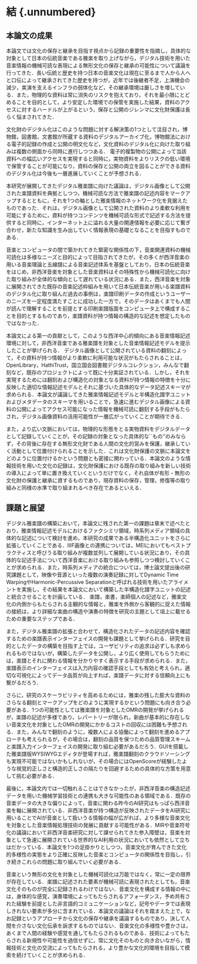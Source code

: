 
# 結 {.unnumbered}{#sec-conc}

## 本論文の成果

本論文では文化の保存と継承を目指す視点から記録の重要性を指摘し，具体的な対象として日本の伝統音楽である雅楽を取り上げながら，デジタル技術を用いた音楽情報の機械可読な表現による無形文化の保存と継承の可能性について議論を行ってきた．長い伝統と歴史を持つ日本の音楽文化は現在に至るまで人から人へと口伝によって継承されてきた歴史を持つが，近年では後継者不足，上演機会の減少，実演を支えるインフラの弱体化など，その継承環境は厳しさを増している．また，物理的な資料は常に消失のリスクを抱えており，それを最小限にとどめることを目的として，より安定した環境での保管を実施した結果，資料のアクセスに対するハードルが上がるという，保存と公開のジレンマに文化財保護は長らく悩まされてきた．

文化財のデジタル化はこのような問題に対する解決策の1つとして注目され，博物館，図書館，文書館が所蔵する資料のデジタルアーカイブ化，博物館法における電子的記録の作成と公開の明文化など，文化資料のデジタル化に向けた取り組みは複数の側面から同時に進行しつつある．
電子的複製物の公開によって当該資料への幅広いアクセスを実現すると同時に，実物資料をよりリスクの低い環境で保管することが可能になり，資料の保存と公開の両立を図ることができる資料のデジタル化は今後も一層進展していくことが予想される．

本研究が展開してきたデジタル雅楽譜に向けた議論は，デジタル画像として公開された楽譜資料を典拠としつつ，機械可読な方法で雅楽譜の記述内容をマークアップするとともに，それを1つの軸とした雅楽情報のネットワーク化を見据えたものであった．それは，デジタル画像として公開された資料のより柔軟な利用を可能にするために，資料が持つコンテンツを機械可読な形式で記述する方法を提供すると同時に，インターネット上に溢れる大量の関連情報を必要に応じて繋ぎ合わせ，新たな知識を生み出していく情報表現の基礎となることを目指すものである．

音楽とコンピュータの間で築かれてきた緊密な関係性の下，音楽関連資料の機械可読化は多様なニーズと目的によって目指されてきたが，その多くが西洋音楽の用いる音楽理論と五線譜による音楽記述体系を基盤としており，日本の伝統音楽をはじめ，非西洋音楽を対象とした音楽資料はその特殊性から機械可読化に向けた取り組みが全体的な傾向として遅れている状況にある．また，西洋音楽を対象に展開されてきた既存の音楽記述枠組みを用いて日本伝統音楽が用いる楽譜資料のデジタル化に取り組んだ過去の事例は，楽譜印刷データの作成というユーザーのニーズを一定程度満たすことに成功した一方で，そのデータはあくまでも人間が読んで理解することを前提とする印刷楽譜版面をコンピュータ上で構成することを目的とするものであり，楽譜資料が持つ情報の構造的な記述を想定したものではなかった．

本論文による第一の貢献として，このような西洋中心的傾向にある音楽情報記述環境に対して，非西洋音楽である雅楽譜を対象とした音楽情報記述モデルを提示したことが挙げられる．
デジタル画像として公開されている資料の翻刻によって，その資料が持つ情報がより柔軟に利用可能な状況がもたらされることは，OpenLibrary，HathiTrust，国立国会図書館デジタルコレクション，みんなで翻刻など，既存のプロジェクトによって既に十分実証されている．しかし，それを実現するためには翻刻および構造化の対象となる資料が持つ情報の特徴を十分に反映した適切な情報記述モデルとそれに基づいた具体的なデータ記述スキーマが求められる．本論文が議論してきた雅楽情報記述モデルと半構造化譜字ユニットおよびメタデータのスキーマを用いることで，急速に進むデジタル画像による資料の公開によってアクセス可能になった情報を機械可読に翻刻する手段がもたらされ，デジタル画像資料の活用可能性が一層広がっていくことが期待できる．

また，より広い文脈においては，物理的な形態をとる実物資料をデジタルデータとして記録していくことが，その記録の対象となった具体的な``もの''のみならず，その背後に存在する無形文化財である人間の文化的営みを保護，継承していく活動として位置付けられることを示した．これは文化財保護の文脈に本論文をどのように位置付けるかという問題とも密接に関わっている．本論文のような情報技術を用いた文化の記録は，文化財保護における既存の取り組みを新しい技術の導入によって単に置き換えていくというだけでなく，それ自体が有形・無形の文化財の保護と継承に資するものであり，現存資料の保存，管理，修復等の取り組みと同様の水準で取り組まれるべき存在であるといえる．

## 課題と展望

デジタル雅楽譜の構築において，本論文に残された第一の課題は\ref{chap:XML}章末で述べたとおり，雅楽情報記述モデルにおけるファクシミリ領域，時系列メディア領域の具体的な記述について検討を進め，本研究の成果である半構造化ユニットをさらに拡張していくことである．IIIF画像との連携については，MEIにおいてもベストプラクティスと呼びうる取り組みが複数並列して展開している状況にあり，その具体的な記述手法について西洋音楽における取り組みも参照しつつ検討していくことが求められる．また，時系列メディアの統合については，博士論文提出後の研究課題として，映像や音源といった複数の演奏記録に対してDynamic Time WarpingやHarmonic-Percussive Separationと呼ばれる技術を用いたアライメントを実施し，その結果を本論文において構築した半構造化譜字ユニットの記述と統合させることを計画している．
楽譜，楽書，楽師個人の記述など，雅楽文化の内側からもたらされる主観的な情報と，雅楽を外側から客観的に捉えた情報の接続は，より詳細な楽曲の構造や演奏の特徴を研究の主題として俎上に載せるための重要なステップである．

また，デジタル雅楽譜の拡張と合わせて，構造化されたデータの記述内容を確認するための楽譜表示インターフェイスの開発も課題として挙げられる．研究を目的としたデータの構築を目指す上では，ユーザビリティの追求は必ずしも求められるものではないが，構築したデータを公開し，より広く使用してもらうためには，楽譜とそれに関わる情報を分かりやすく表示する手段が求められる．また，楽譜表示のインターフェイスは入力内容の確認手段としても有効と考えられ，適切な可視化によってデータ品質が向上すれば，楽譜データに対する信頼向上にも繋がるだろう．

さらに，研究のスケーラビリティを高めるためには，雅楽の残した膨大な資料のさらなる翻刻とマークアップをどのように実現するかという問題にも向き合う必要がある．1つの可能性としては雅楽譜を対象としたOMRの開発が挙げられるが，楽譜の記述が多様であり，レパートリーが限られ，新曲が基本的に存在しない音楽文化を対象としたOMRの開発にかかるコストの回収には困難も予想される．また，みんなで翻刻のように，複数人による協働によって翻刻を進めるアプローチも考えられるが，その場合は，翻刻の品質を保つための品質管理スキームと楽譜入力インターフェイスの開発に取り組む必要があるだろう．GUIを搭載した雅楽譜版WYSIWYGエディタが登場すれば，雅楽譜翻刻のクラウドソーシングも実現不可能ではないかもしれないが，その場合にはOpenScoreが経験したような視覚的正しさと構造的正しさの隔たりを回避するための具体的な方策を用意して挑む必要がある．

最後に，本論文内では一切触れることはできなかったが，非西洋音楽の構造記述データを用いた機械学習技術との連携も大きな可能性のある領域である．既存の音楽データの大きな偏りによって，音楽に関わる昨今のAI研究はもっぱら西洋音楽を軸に展開されている．非西洋音楽が持つ構造が反映されたデータをAI研究に用いることでAIが音楽として扱いうる情報の幅が広がれば，より多様な音楽文化を対象とした音楽情報処理技術の発展に貢献する可能性がある．MIRや音楽符号化の議論において非西洋音楽研究に対して課せられてきた参入障壁は，音楽を対象として急速に展開されている世界的なAI利用の状況においても依然として立ちはだかっている．本論文を1つの足掛かりとしつつ，音楽文化が育んできた文化的多様性の実態をより正確に反映した音楽とコンピュータの関係性を目指し，引き続きこれらの問題に取り組んでいく必要がある．

音楽という無形の文化を対象とした機械可読化は万能ではなく，常に一定の限界が存在している．楽譜に記述された要素が機械可読に表現されたとしても，音楽文化そのものが完全に記録されるわけではない．音楽文化を構成する情報の中には，身体的な感覚，演奏環境によってもたらされるアフォーダンス，予め共有された経験を前提とした非言語的コミュニケーションなど，記号やデータでは表現しきれない要素が多分に含まれている．本論文の議論はそれを踏まえた上で，なお記録というアプローチから文化の保存や継承を議論するものであり，決して人間を介さない文化伝承を訴求するものではない．音楽文化の多様性や豊かさは，あくまで人間の経験や感覚を通してもたらされるものである．技術によってもたらされる新規性や可能性を過信せずに，常に文化そのものと向き合いながら，情報技術と文化の交流によってもたらされる，より豊かな文化的環境を目指して模索を続けていくことが求められる．

